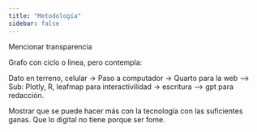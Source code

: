 ```yaml
---
title: "Metodología"
sidebar: false
---
```


Mencionar transparencia

Grafo con ciclo o linea, pero contempla:

Dato en terreno, celular -> Paso a computador -> Quarto para la web --> Sub: Plotly, R, leafmap para interactivilidad -> escritura --> gpt para redacción.

Mostrar que se puede hacer más con la tecnología con las suficientes ganas. Que lo digital no tiene porque ser fome.